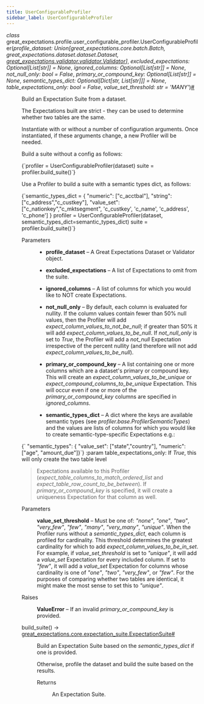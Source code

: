 ```yaml
---
title: UserConfigurableProfiler
sidebar_label: UserConfigurableProfiler
---
```


<section class="sphinx-api-doc" id="userconfigurableprofiler">

<dl class="py class">
<dt class="sig sig-object py" id="great_expectations.profile.user_configurable_profiler.UserConfigurableProfiler">
<em class="property"><span class="pre">class</span><span class="w"> </span></em><span class="sig-prename descclassname"><span class="pre">great_expectations.profile.user_configurable_profiler.</span></span><span class="sig-name descname"><span class="pre">UserConfigurableProfiler</span></span><span class="sig-paren">(</span><em class="sig-param"><span class="n"><span class="pre">profile_dataset</span></span><span class="p"><span class="pre">:</span></span><span class="w"> </span><span class="n"><span class="pre">Union</span><span class="p"><span class="pre">[</span></span><span class="pre">great_expectations.core.batch.Batch</span><span class="p"><span class="pre">,</span></span><span class="w"> </span><span class="pre">great_expectations.dataset.dataset.Dataset</span><span class="p"><span class="pre">,</span></span><span class="w"> </span><a class="reference internal" href="../../validator/validator/Validator_class" title="great_expectations.validator.validator.Validator"><span class="pre">great_expectations.validator.validator.Validator</span></a><span class="p"><span class="pre">]</span></span></span></em>, <em class="sig-param"><span class="n"><span class="pre">excluded_expectations</span></span><span class="p"><span class="pre">:</span></span><span class="w"> </span><span class="n"><span class="pre">Optional</span><span class="p"><span class="pre">[</span></span><span class="pre">List</span><span class="p"><span class="pre">[</span></span><span class="pre">str</span><span class="p"><span class="pre">]</span></span><span class="p"><span class="pre">]</span></span></span><span class="w"> </span><span class="o"><span class="pre">=</span></span><span class="w"> </span><span class="default_value"><span class="pre">None</span></span></em>, <em class="sig-param"><span class="n"><span class="pre">ignored_columns</span></span><span class="p"><span class="pre">:</span></span><span class="w"> </span><span class="n"><span class="pre">Optional</span><span class="p"><span class="pre">[</span></span><span class="pre">List</span><span class="p"><span class="pre">[</span></span><span class="pre">str</span><span class="p"><span class="pre">]</span></span><span class="p"><span class="pre">]</span></span></span><span class="w"> </span><span class="o"><span class="pre">=</span></span><span class="w"> </span><span class="default_value"><span class="pre">None</span></span></em>, <em class="sig-param"><span class="n"><span class="pre">not_null_only</span></span><span class="p"><span class="pre">:</span></span><span class="w"> </span><span class="n"><span class="pre">bool</span></span><span class="w"> </span><span class="o"><span class="pre">=</span></span><span class="w"> </span><span class="default_value"><span class="pre">False</span></span></em>, <em class="sig-param"><span class="n"><span class="pre">primary_or_compound_key</span></span><span class="p"><span class="pre">:</span></span><span class="w"> </span><span class="n"><span class="pre">Optional</span><span class="p"><span class="pre">[</span></span><span class="pre">List</span><span class="p"><span class="pre">[</span></span><span class="pre">str</span><span class="p"><span class="pre">]</span></span><span class="p"><span class="pre">]</span></span></span><span class="w"> </span><span class="o"><span class="pre">=</span></span><span class="w"> </span><span class="default_value"><span class="pre">None</span></span></em>, <em class="sig-param"><span class="n"><span class="pre">semantic_types_dict</span></span><span class="p"><span class="pre">:</span></span><span class="w"> </span><span class="n"><span class="pre">Optional</span><span class="p"><span class="pre">[</span></span><span class="pre">Dict</span><span class="p"><span class="pre">[</span></span><span class="pre">str</span><span class="p"><span class="pre">,</span></span><span class="w"> </span><span class="pre">List</span><span class="p"><span class="pre">[</span></span><span class="pre">str</span><span class="p"><span class="pre">]</span></span><span class="p"><span class="pre">]</span></span><span class="p"><span class="pre">]</span></span></span><span class="w"> </span><span class="o"><span class="pre">=</span></span><span class="w"> </span><span class="default_value"><span class="pre">None</span></span></em>, <em class="sig-param"><span class="n"><span class="pre">table_expectations_only</span></span><span class="p"><span class="pre">:</span></span><span class="w"> </span><span class="n"><span class="pre">bool</span></span><span class="w"> </span><span class="o"><span class="pre">=</span></span><span class="w"> </span><span class="default_value"><span class="pre">False</span></span></em>, <em class="sig-param"><span class="n"><span class="pre">value_set_threshold</span></span><span class="p"><span class="pre">:</span></span><span class="w"> </span><span class="n"><span class="pre">str</span></span><span class="w"> </span><span class="o"><span class="pre">=</span></span><span class="w"> </span><span class="default_value"><span class="pre">'MANY'</span></span></em><span class="sig-paren">)</span><a class="headerlink" href="#great_expectations.profile.user_configurable_profiler.UserConfigurableProfiler" title="Permalink to this definition">#</a></dt>
<dd><p>Build an Expectation Suite from a dataset.</p>
<p>The Expectations built are
strict - they can be used to determine whether two tables are the same.</p>
<p>Instantiate with or without a number of configuration arguments.
Once instantiated, if these arguments change, a new Profiler will be needed.</p>
<p>Build a suite without a config as follows:</p>
<p><CodeBlock language="python">{`profiler = UserConfigurableProfiler(dataset)
suite = profiler.build_suite()`}</CodeBlock></p>
<p>Use a Profiler to build a suite with a semantic types dict, as follows:</p>
<p><CodeBlock language="python">{`semantic_types_dict = {
            "numeric": ["c_acctbal"],
            "string": ["c_address","c_custkey"],
            "value_set": ["c_nationkey","c_mktsegment", 'c_custkey', 'c_name', 'c_address', 'c_phone']
        }
profiler = UserConfigurableProfiler(dataset, semantic_types_dict=semantic_types_dict)
suite = profiler.build_suite()`}</CodeBlock></p>
<dl class="field-list simple">
<dt class="field-odd">Parameters</dt>
<dd class="field-odd"><ul class="simple">
<li><p><strong>profile_dataset</strong> – A Great Expectations Dataset or Validator object.</p></li>
<li><p><strong>excluded_expectations</strong> – A  list of Expectations to omit from the suite.</p></li>
<li><p><strong>ignored_columns</strong> – A list of columns for which you would like to NOT create Expectations.</p></li>
<li><p><strong>not_null_only</strong> – By default, each column is evaluated for nullity. If the
column values contain fewer than 50% null values, then the Profiler will add
<cite>expect_column_values_to_not_be_null</cite>; if greater than 50% it will add
<cite>expect_column_values_to_be_null</cite>. If <cite>not_null_only</cite> is set to <cite>True</cite>, the Profiler will add a
<cite>not_null</cite> Expectation irrespective of the percent nullity (and therefore will not add
<cite>expect_column_values_to_be_null</cite>).</p></li>
<li><p><strong>primary_or_compound_key</strong> – A list containing one or more columns which are a dataset's primary or
compound key. This will create an <cite>expect_column_values_to_be_unique</cite> or
<cite>expect_compound_columns_to_be_unique</cite> Expectation. This will occur even if one or more of the
<cite>primary_or_compound_key</cite> columns are specified in <cite>ignored_columns</cite>.</p></li>
<li><p><strong>semantic_types_dict</strong> – A dict where the keys are available semantic types
(see <cite>profiler.base.ProfilerSemanticTypes</cite>) and the values are lists of columns for which you
would like to create semantic-type-specific Expectations e.g.:</p></li>
</ul>
</dd>
</dl>
<p><CodeBlock language="python">{`                            "semantic_types": { "value_set": ["state","country"], "numeric":["age", "amount_due"]}`}</CodeBlock>
:param table_expectations_only: If <cite>True</cite>, this will only create the two table level</p>
<blockquote>
<div><p>Expectations available to this Profiler (<cite>expect_table_columns_to_match_ordered_list</cite> and
<cite>expect_table_row_count_to_be_between</cite>). If <cite>primary_or_compound_key</cite> is specified, it will
create a uniqueness Expectation for that column as well.</p>
</div></blockquote>
<dl class="field-list simple">
<dt class="field-odd">Parameters</dt>
<dd class="field-odd"><p><strong>value_set_threshold</strong> – Must be one of: <cite>"none"</cite>, <cite>"one"</cite>, <cite>"two"</cite>, <cite>"very_few"</cite>, <cite>"few"</cite>, <cite>"many"</cite>, <cite>"very_many"</cite>, <cite>"unique"</cite>.
When the Profiler runs without a <cite>semantic_types_dict</cite>, each column is profiled for cardinality. This threshold determines the
greatest cardinality for which to add <cite>expect_column_values_to_be_in_set</cite>. For example, if
<cite>value_set_threshold</cite> is set to <cite>"unique"</cite>, it will add a <cite>value_set</cite> Expectation for every included
column. If set to <cite>"few"</cite>, it will add a <cite>value_set</cite> Expectation for columns whose cardinality is
one of <cite>"one"</cite>, <cite>"two"</cite>, <cite>"very_few"</cite>, or <cite>"few"</cite>. For the purposes of
comparing whether two tables are identical, it might make the most sense to set this to <cite>"unique"</cite>.</p>
</dd>
<dt class="field-even">Raises</dt>
<dd class="field-even"><p><strong>ValueError</strong> – If an invalid <cite>primary_or_compound_key</cite> is provided.</p>
</dd>
</dl>
<dl class="py method">
<dt class="sig sig-object py" id="great_expectations.profile.user_configurable_profiler.UserConfigurableProfiler.build_suite">
<span class="sig-name descname"><span class="pre">build_suite</span></span><span class="sig-paren">(</span><span class="sig-paren">)</span> <span class="sig-return"><span class="sig-return-icon">→</span> <span class="sig-return-typehint"><a class="reference internal" href="../../core/ExpectationSuite_class" title="great_expectations.core.expectation_suite.ExpectationSuite"><span class="pre">great_expectations.core.expectation_suite.ExpectationSuite</span></a></span></span><a class="headerlink" href="#great_expectations.profile.user_configurable_profiler.UserConfigurableProfiler.build_suite" title="Permalink to this definition">#</a></dt>
<dd><p>Build an Expectation Suite based on the <cite>semantic_types_dict</cite> if one is provided.</p>
<p>Otherwise, profile the dataset and build the suite based on the results.</p>
<dl class="field-list simple">
<dt class="field-odd">Returns</dt>
<dd class="field-odd"><p>An Expectation Suite.</p>
</dd>
</dl>
</dd></dl>
</dd></dl>
</section>